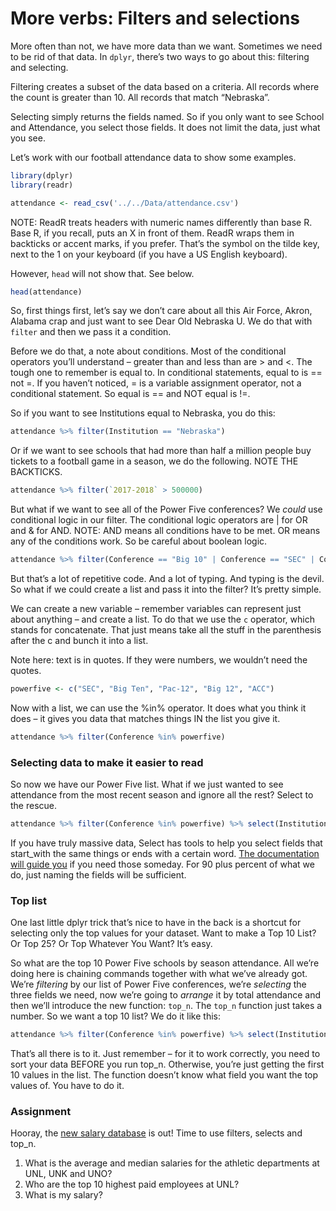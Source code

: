 # More verbs: Filters and selections

More often than not, we have more data than we want. Sometimes we need to be rid of that data. In `dplyr`, there's two ways to go about this: filtering and selecting.

Filtering creates a subset of the data based on a criteria. All records where the count is greater than 10. All records that match "Nebraska". 

Selecting simply returns the fields named. So if you only want to see School and Attendance, you select those fields. It does not limit the data, just what you see. 

Let's work with our football attendance data to show some examples.

```r
library(dplyr)
library(readr)
```

```r
attendance <- read_csv('../../Data/attendance.csv')
```

NOTE: ReadR treats headers with numeric names differently than base R. Base R, if you recall, puts an X in front of them. ReadR wraps them in backticks or accent marks, if you prefer. That's the symbol on the tilde key, next to the 1 on your keyboard (if you have a US English keyboard). 

However, `head` will not show that. See below.

```r
head(attendance)
```

So, first things first, let's say we don't care about all this Air Force, Akron, Alabama crap and just want to see Dear Old Nebraska U. We do that with `filter` and then we pass it a condition. 

Before we do that, a note about conditions. Most of the conditional operators you'll understand -- greater than and less than are > and <. The tough one to remember is equal to. In conditional statements, equal to is == not =. If you haven't noticed, = is a variable assignment operator, not a conditional statement. So equal is == and NOT equal is !=. 

So if you want to see Institutions equal to Nebraska, you do this:

```r
attendance %>% filter(Institution == "Nebraska")
```

Or if we want to see schools that had more than half a million people buy tickets to a football game in a season, we do the following. NOTE THE BACKTICKS. 

```r
attendance %>% filter(`2017-2018` > 500000)
```

But what if we want to see all of the Power Five conferences? We *could* use conditional logic in our filter. The conditional logic operators are | for OR and & for AND. NOTE: AND means all conditions have to be met. OR means any of the conditions work. So be careful about boolean logic. 

```r
attendance %>% filter(Conference == "Big 10" | Conference == "SEC" | Conference == "Pac-12" | Conference == "ACC" | Conference == "Big 12")
```
But that's a lot of repetitive code. And a lot of typing. And typing is the devil. So what if we could create a list and pass it into the filter? It's pretty simple.

We can create a new variable -- remember variables can represent just about anything -- and create a list. To do that we use the `c` operator, which stands for concatenate. That just means take all the stuff in the parenthesis after the c and bunch it into a list. 

Note here: text is in quotes. If they were numbers, we wouldn't need the quotes. 

```r
powerfive <- c("SEC", "Big Ten", "Pac-12", "Big 12", "ACC")
```

Now with a list, we can use the %in% operator. It does what you think it does -- it gives you data that matches things IN the list you give it. 

```r
attendance %>% filter(Conference %in% powerfive)
```

### Selecting data to make it easier to read

So now we have our Power Five list. What if we just wanted to see attendance from the most recent season and ignore all the rest? Select to the rescue. 

```r
attendance %>% filter(Conference %in% powerfive) %>% select(Institution, Conference, `2017-2018`)
```

If you have truly massive data, Select has tools to help you select fields that start_with the same things or ends with a certain word. [The documentation will guide you](https://dplyr.tidyverse.org/reference/select.html) if you need those someday. For 90 plus percent of what we do, just naming the fields will be sufficient. 

### Top list

One last little dplyr trick that's nice to have in the back is a shortcut for selecting only the top values for your dataset. Want to make a Top 10 List? Or Top 25? Or Top Whatever You Want? It's easy. 

So what are the top 10 Power Five schools by season attendance. All we're doing here is chaining commands together with what we've already got. We're *filtering* by our list of Power Five conferences, we're *selecting* the three fields we need, now we're going to *arrange* it by total attendance and then we'll introduce the new function: `top_n`. The `top_n` function just takes a number. So we want a top 10 list? We do it like this: 

```r
attendance %>% filter(Conference %in% powerfive) %>% select(Institution, Conference, `2017-2018`) %>% arrange(desc(`2017-2018`)) %>% top_n(10)
```
That's all there is to it. Just remember -- for it to work correctly, you need to sort your data BEFORE you run top_n. Otherwise, you're just getting the first 10 values in the list. The function doesn't know what field you want the top values of. You have to do it. 

### Assignment

Hooray, the [new salary database](https://www.dropbox.com/s/xts9xsim3lpg7qu/nusalaries1819.csv?dl=0) is out! Time to use filters, selects and top_n.

1. What is the average and median salaries for the athletic departments at UNL, UNK and UNO?
2. Who are the top 10 highest paid employees at UNL?
3. What is my salary?



